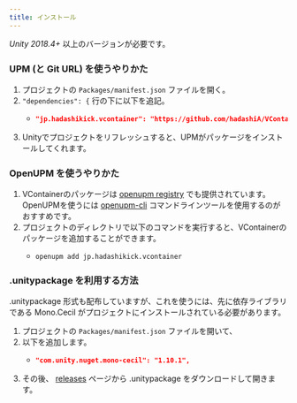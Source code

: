 ```yaml
---
title: インストール
---
```


*Unity 2018.4+* 以上のバージョンが必要です。

### UPM (と Git URL) を使うやりかた

1. プロジェクトの `Packages/manifest.json` ファイルを開く。
2. `"dependencies": {` 行の下に以下を追記。
    - ```json title="Packages/manifest.json"
      "jp.hadashikick.vcontainer": "https://github.com/hadashiA/VContainer.git?path=VContainer/Assets/VContainer#1.10.0",
      ```
3. Unityでプロジェクトをリフレッシュすると、UPMがパッケージをインストールしてくれます。

### OpenUPM を使うやりかた

1. VContainerのパッケージは [openupm registry](https://openupm.com) でも提供されています。 OpenUPMを使うには [openupm-cli](https://github.com/openupm/openupm-cli) コマンドラインツールを使用するのがおすすめです。
2. プロジェクトのディレクトリで以下のコマンドを実行すると、VContainerのパッケージを追加することができます。
    - ```
      openupm add jp.hadashikick.vcontainer
      ```

### .unitypackage を利用する方法

.unitypackage 形式も配布していますが、これを使うには、先に依存ライブラリである Mono.Cecil がプロジェクトにインストールされている必要があります。

1. プロジェクトの `Packages/manifest.json` ファイルを開いて、
2. 以下を追加します。
    - ```json title="Packages/manifest.json"
      "com.unity.nuget.mono-cecil": "1.10.1",    
      ```
3. その後、 [releases](https://github.com/hadashiA/VContainer/releases) ページから .unitypackage をダウンロードして開きます。

